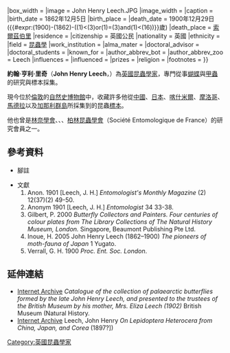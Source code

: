 {{Infobox Scientist
|name              = 約翰·亨利·里奇{{-}}<small>{{lang|en|John Henry Leech}}</small>
|box_width         =
|image             = John Henry Leech.JPG
|image_width       = 
|caption           = 
|birth_date        = 1862年12月5日
|birth_place       = {{Flag|UK}}
|death_date        = 1900年12月29日({{#expr:(1900)-(1862)-((1)<(3)or(1)=(3)and(1)<(16))}}歲)
|death_place       = {{Flag|UK}}[[索爾茲伯里|索爾茲伯里]]
|residence         = 
|citizenship       = 英國公民
|nationality       = 英國
|ethnicity         = 
|field             = [[昆蟲學|昆蟲學]]
|work_institution  = 
|alma_mater        = 
|doctoral_advisor  = 
|doctoral_students = 
|known_for         = 
|author_abbrev_bot = 
|author_abbrev_zoo = Leech
|influences        = 
|influenced        = 
|prizes            = 
|religion          = 
|footnotes         = 
}}

'''約翰·亨利·里奇'''（'''John Henry Leech'''，{{bd|1862年|12月5日|1900年|12月29日}}）為[[英國|英國]][[昆蟲學|昆蟲學家]]，專門從事[[鱗翅目|蝴蝶]]與[[鞘翅目|甲蟲]]的研究與標本採集。

現今位於[[倫敦|倫敦]]的[[自然史博物館_(倫敦)|自然史博物館]]中，收藏許多他從[[中國|中國]]、[[日本|日本]]、[[喀什米爾|喀什米爾]]、[[摩洛哥|摩洛哥]]、[[馬德拉|馬德拉]]以及[[加那利群島|加那利群島]]所採集到的昆蟲[[標本|標本]]。

他也曾是[[倫敦林奈學會|林奈學會]]、{{link-en|英國皇家昆蟲學會|Entomological Society of London}}、{{link-en|法國昆蟲學會|Société Entomologique de France}}、[[柏林昆蟲學會|柏林昆蟲學會]]（Société Entomologique de France）的研究會員之一。

{{zoologist|Leech|約翰·里奇}}

== 參考資料 ==
*腳註
<div class="references-small">
{{reflist|2}}
</div>

* 文獻
*#Anon. 1901 [Leech, J. H.] ''Entomologist's Monthly Magazine'' (2) 12(37)(2) 49-50.
*#Anonym 1901 [Leech, J. H.]  ''Entomologist'' 34 33-38.
*#Gilbert, P. 2000 ''Butterfly Collectors and Painters. Four centuries of colour plates from The Library Collections of The Natural History Museum, London.'' Singapore, Beaumont Publishing Pte Ltd.
*#Inoue, H. 2005 John Henry Leech (1862–1900)  ''The pioneers of moth-fauna of Japan'' 1  Yugato.
*#Verrall, G. H. 1900 ''Proc. Ent. Soc. London''.

== 延伸連結 ==
*[http://www.archive.org/details/catalogueofpalae00brituoft Internet Archive] ''Catalogue of the collection of palaearctic butterflies formed by the late John Henry Leech, and presented to the trustees of the British Museum by his mother, Mrs. Eliza Leech (1902)'' British Museum (Natural History.
*[http://www.archive.org/details/lepidoptera00leecrich Internet Archive] Leech, John Henry ''On Lepidoptera Heterocera from China, Japan, and Corea'' (1897?])

{{Authority control}}
[[Category:英國昆蟲學家|Category:英國昆蟲學家]]